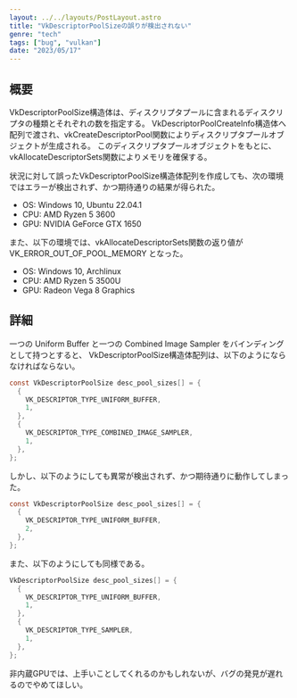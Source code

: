 ```yaml
---
layout: ../../layouts/PostLayout.astro
title: "VkDescriptorPoolSizeの誤りが検出されない"
genre: "tech"
tags: ["bug", "vulkan"]
date: "2023/05/17"
---
```


## 概要

VkDescriptorPoolSize構造体は、ディスクリプタプールに含まれるディスクリプタの種類とそれぞれの数を指定する。
VkDescriptorPoolCreateInfo構造体へ配列で渡され、vkCreateDescriptorPool関数によりディスクリプタプールオブジェクトが生成される。
このディスクリプタプールオブジェクトをもとに、vkAllocateDescriptorSets関数によりメモリを確保する。

状況に対して誤ったVkDescriptorPoolSize構造体配列を作成しても、次の環境ではエラーが検出されず、かつ期待通りの結果が得られた。

- OS:  Windows 10, Ubuntu 22.04.1
- CPU: AMD Ryzen 5 3600
- GPU: NVIDIA GeForce GTX 1650

また、以下の環境では、vkAllocateDescriptorSets関数の返り値が VK_ERROR_OUT_OF_POOL_MEMORY となった。

- OS:  Windows 10, Archlinux
- CPU: AMD Ryzen 5 3500U
- GPU: Radeon Vega 8 Graphics

## 詳細

一つの Uniform Buffer と一つの Combined Image Sampler をバインディングとして持つとすると、
VkDescriptorPoolSize構造体配列は、以下のようにならなければならない。

```c
const VkDescriptorPoolSize desc_pool_sizes[] = {
  {
    VK_DESCRIPTOR_TYPE_UNIFORM_BUFFER,
    1,
  },
  {
    VK_DESCRIPTOR_TYPE_COMBINED_IMAGE_SAMPLER,
    1,
  },
};
```

しかし、以下のようにしても異常が検出されず、かつ期待通りに動作してしまった。  

```c
const VkDescriptorPoolSize desc_pool_sizes[] = {
  {
    VK_DESCRIPTOR_TYPE_UNIFORM_BUFFER,
    2,
  },
};
```

また、以下のようにしても同様である。  

```c
VkDescriptorPoolSize desc_pool_sizes[] = {
  {
    VK_DESCRIPTOR_TYPE_UNIFORM_BUFFER,
    1,
  },
  {
    VK_DESCRIPTOR_TYPE_SAMPLER,
    1,
  },
};
```

非内蔵GPUでは、上手いことしてくれるのかもしれないが、バグの発見が遅れるのでやめてほしい。
